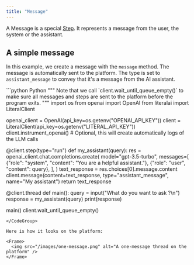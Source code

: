 ```yaml
---
title: "Message"
---
```


A Message is a special [Step](/concepts/step). It represents a message from the user, the system or the assistant.

## A simple message

In this example, we create a message with the `message` method. The message is automatically sent to the platform. The type is set to `assistant_message` to convey that it's a message from the AI assistant.

<CodeGroup>
```python Python
"""
Note that we call `client.wait_until_queue_empty()` to make sure all messages and
steps are sent to the platform before the program exits.
"""
import os
from openai import OpenAI
from literalai import LiteralClient

openai_client = OpenAI(api_key=os.getenv("OPENAI_API_KEY"))
client = LiteralClient(api_key=os.getenv("LITERAL_API_KEY"))
client.instrument_openai() # Optional, this will create automatically logs of the LLM calls

@client.step(type="run")
def my_assistant(query):
    res = openai_client.chat.completions.create(
        model="gpt-3.5-turbo",
        messages=[
            {"role": "system", "content": "You are a helpful assistant."},
            {"role": "user", "content": query},
        ],
    )
    text_response = res.choices[0].message.content
    client.message(content=text_response, type="assistant_message", name="My assistant")
    return text_response

@client.thread
def main():
    query = input("What do you want to ask ?\n")
    response = my_assistant(query)
    print(response)

main()
client.wait_until_queue_empty()

```
</CodeGroup>

Here is how it looks on the platform:

<Frame>
  <img src="/images/one-message.png" alt="A one-message thread on the platform" />
</Frame>